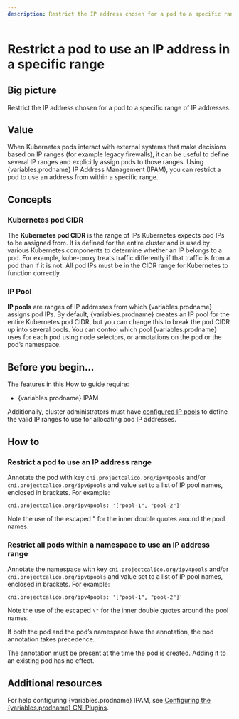 ```yaml
---
description: Restrict the IP address chosen for a pod to a specific range of IP addresses.
---
```



# Restrict a pod to use an IP address in a specific range


## Big picture

Restrict the IP address chosen for a pod to a specific range of IP addresses.

## Value

When Kubernetes pods interact with external systems that make decisions based on IP ranges (for example legacy firewalls), it can be useful to define several IP ranges and explicitly assign pods to those ranges. Using {variables.prodname} IP Address Management (IPAM), you can restrict a pod to use an address from within a specific range.

## Concepts

### Kubernetes pod CIDR

The **Kubernetes pod CIDR** is the range of IPs Kubernetes expects pod IPs to be assigned from. It is defined for the entire cluster and is used by various Kubernetes components to determine whether an IP belongs to a pod. For example, kube-proxy treats traffic differently if that traffic is from a pod than if it is not. All pod IPs must be in the CIDR range for Kubernetes to function correctly.

### IP Pool

**IP pools** are ranges of IP addresses from which {variables.prodname} assigns pod IPs. By default, {variables.prodname} creates an IP pool for the entire Kubernetes pod CIDR, but you can change this to break the pod CIDR up into several pools. You can control which pool {variables.prodname} uses for each pod using node selectors, or annotations on the pod or the pod’s namespace.

## Before you begin...

The features in this How to guide require:

- {variables.prodname} IPAM

<DetermineIpam />

Additionally, cluster administrators must have [configured IP pools](../../reference/resources/ippool.mdx) to define the valid IP ranges to use for allocating pod IP addresses.

## How to

### Restrict a pod to use an IP address range

Annotate the pod with key `cni.projectcalico.org/ipv4pools` and/or `cni.projectcalico.org/ipv6pools` and value set to a list of IP pool names, enclosed in brackets. For example:

```
cni.projectcalico.org/ipv4pools: '["pool-1", "pool-2"]'
```

Note the use of the escaped \" for the inner double quotes around the pool names.

### Restrict all pods within a namespace to use an IP address range

Annotate the namespace with key `cni.projectcalico.org/ipv4pools` and/or `cni.projectcalico.org/ipv6pools` and value set to a list of IP pool names, enclosed in brackets. For example:

```
cni.projectcalico.org/ipv4pools: '["pool-1", "pool-2"]'

```

Note the use of the escaped `\"` for the inner double quotes around the pool names.

If both the pod and the pod’s namespace have the annotation, the pod annotation takes precedence.

The annotation must be present at the time the pod is created. Adding it to an existing pod has no effect.

## Additional resources

For help configuring {variables.prodname} IPAM, see [Configuring the {variables.prodname} CNI Plugins](../../reference/component-resources/configuration.mdx).
